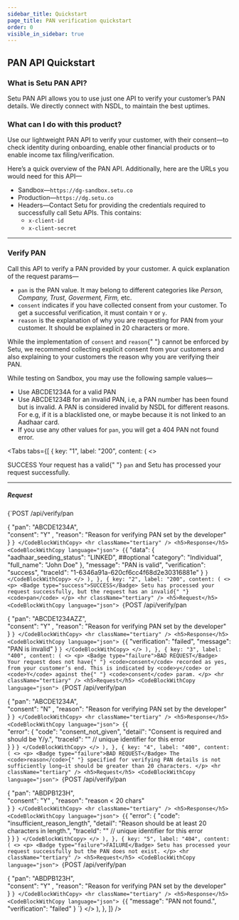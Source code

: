 ```yaml
---
sidebar_title: Quickstart
page_title: PAN verification quickstart
order: 0
visible_in_sidebar: true
---
```


## PAN API Quickstart

### What is Setu PAN API?

Setu PAN API allows you to use just one API to verify your customer’s PAN details. We directly connect with NSDL, to maintain the best uptimes.

### What can I do with this product?

Use our lightweight PAN API to verify your customer, with their consent—to check identity during onboarding, enable other financial products or to enable income tax filing/verification.

Here’s a quick overview of the PAN API. Additionally, here are the URLs you would need for this API—

- Sandbox—`https://dg-sandbox.setu.co`
- Production—`https://dg.setu.co`
- Headers—Contact Setu for providing the credentials required to successfully call Setu APIs. This contains:
  - `x-client-id`
  - `x-client-secret`

<hr className="primary" />

### Verify PAN

Call this API to verify a PAN provided by your customer. A quick explanation of the request params—

- `pan` is the PAN value. It may belong to different categories like _Person, Company, Trust, Goverment, Firm,_ etc.
- `consent` indicates if you have collected consent from your customer. To get a successful verification, it must contain `Y` or `y`.
- `reason` is the explanation of why you are requesting for PAN from your customer. It should be explained in 20 characters or more.

<Callout type="tip">
  While the implementation of <code>consent</code> and <code>reason</code>{" "}
  cannot be enforced by Setu, we recommend collecting explicit consent from your
  customers and also explaining to your customers the reason why you are
  verifying their PAN.
</Callout>

<br />

While testing on Sandbox, you may use the following sample values—

- Use ABCDE1234A for a valid PAN
- Use ABCDE1234B for an invalid PAN, i.e, a PAN number has been found but is invalid. A PAN is considered invalid by NSDL for different reasons. For e.g, if it is a blacklisted one, or maybe because it is not linked to an Aadhaar card.
- If you use any other values for `pan`, you will get a 404 PAN not found error.

<Tabs
  tabs={[
    {
      key: "1",
      label: "200",
      content: (
        <>
          <p>
            <Badge type="success">SUCCESS</Badge> Your request has a valid{" "}
            <code>pan</code> and Setu has processed your request successfully.
          </p>
          <hr className="tertiary" />
          <h5>Request</h5>
          <CodeBlockWithCopy language="json">
            {`POST  /api/verify/pan 
 
{ 
  "pan": "ABCDE1234A",  
  "consent": "Y" , 
  "reason": "Reason for verifying PAN set by the developer"  
}   `}
          </CodeBlockWithCopy>
          <hr className="tertiary" />
          <h5>Response</h5>
          <CodeBlockWithCopy language="json">
            {`{ 
  "data": { 
    "aadhaar_seeding_status": "LINKED", ##optional
    "category": "Individual", 
    "full_name": "John Doe"
  }, 
  "message": "PAN is valid", 
  "verification": "success",
  "traceId": "1-6346a91a-620cf6cc4f68d2e30316881e" 
}    `}
          </CodeBlockWithCopy>
        </>
      ),
    },
    {
      key: "2",
      label: "200",
      content: (
        <>
          <p>
            <Badge type="success">SUCCESS</Badge> Setu has processed your
            request successfully, but the request has an invalid{" "}
            <code>pan</code>
          </p>
          <hr className="tertiary" />
          <h5>Request</h5>
          <CodeBlockWithCopy language="json">
            {`POST  /api/verify/pan 
 
{ 
  "pan": "ABCDE1234AZZ",  
  "consent": "Y" , 
  "reason": "Reason for verifying PAN set by the developer"  
}   `}
          </CodeBlockWithCopy>
          <hr className="tertiary" />
          <h5>Response</h5>
          <CodeBlockWithCopy language="json">
            {`{ 
  "verification": "failed", 
  "message": "PAN is invalid" 
}    `}
          </CodeBlockWithCopy>
        </>
      ),
    },
    {
      key: "3",
      label: "400",
      content: (
        <>
          <p>
            <Badge type="failure">BAD REQUEST</Badge> Your request does not have{" "}
            <code>consent</code> recorded as yes, from your customer’s end. This
            is indicated by <code>y</code> or <code>Y</code> against the{" "}
            <code>consent</code> param.
          </p>
          <hr className="tertiary" />
          <h5>Request</h5>
          <CodeBlockWithCopy language="json">
            {`POST  /api/verify/pan 
 
{ 
  "pan": "ABCDE1234A",  
  "consent": "N" , 
  "reason": "Reason for verifying PAN set by the developer"  
}   `}
          </CodeBlockWithCopy>
          <hr className="tertiary" />
          <h5>Response</h5>
          <CodeBlockWithCopy language="json">
            {`{   
    "error": { 
    "code": "consent_not_given", 
    "detail": "Consent is required and should be Y/y.", 
    "traceId": "" // unique identifier for this error  
  } 
}    `}
          </CodeBlockWithCopy>
        </>
      ),
    },
    {
      key: "4",
      label: "400",
      content: (
        <>
          <p>
            <Badge type="failure">BAD REQUEST</Badge> The <code>reason</code>{" "}
            specified for verifying PAN details is not sufficiently long—it
            should be greater than 20 characters.
          </p>
          <hr className="tertiary" />
          <h5>Request</h5>
          <CodeBlockWithCopy language="json">
            {`POST  /api/verify/pan 
 
{ 
 "pan": "ABDPB123H",  
  "consent": "Y" , 
  "reason": "reason < 20 chars"  
}    `}
          </CodeBlockWithCopy>
          <hr className="tertiary" />
          <h5>Response</h5>
          <CodeBlockWithCopy language="json">
            {`{ 
  "error": { 
    "code": "insufficient_reason_length", 
    "detail": "Reason should be at least 20 characters in length.", 
    "traceId": "" // unique identifier for this error  
  } 
}    `}
          </CodeBlockWithCopy>
        </>
      ),
    },
    {
      key: "5",
      label: "404",
      content: (
        <>
          <p>
            <Badge type="failure">FAILURE</Badge> Setu has processed your
            request successfully but the PAN does not exist.
          </p>
          <hr className="tertiary" />
          <h5>Request</h5>
          <CodeBlockWithCopy language="json">
            {`POST  /api/verify/pan 
 
{ 
 "pan": "ABDPB123H",  
  "consent": "Y" , 
  "reason": "Reason for verifying PAN set by the developer"  
}    `}
          </CodeBlockWithCopy>
          <hr className="tertiary" />
          <h5>Response</h5>
          <CodeBlockWithCopy language="json">
            {`{ 
    "message": "PAN not found.", 
    "verification": "failed" 
}    `}
          </CodeBlockWithCopy>
        </>
      ),
    },
  ]}
/>

<br />
<WasPageHelpful />
